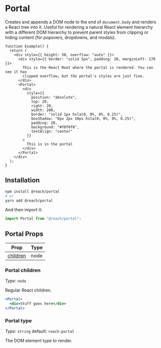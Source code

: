 
<SEO
  title="Portal"
  description="Create and append a DOM node to the end of an HTML document and render a React tree into it"
/>

# Portal

Creates and appends a DOM node to the end of `document.body` and renders a React tree into it. Useful for rendering a natural React element hierarchy with a different DOM hierarchy to prevent parent styles from clipping or hiding content (for popovers, dropdowns, and modals).

```jsx-live
function Example() {
  return (
    <div style={{ height: 50, overflow: "auto" }}>
      <div style={{ border: "solid 5px", padding: 20, marginLeft: 170 }}>
        This is the React Root where the portal is rendered. You can see it has
        clipped overflow, but the portal's styles are just fine.
      </div>
      <Portal>
        <div
          style={{
            position: "absolute",
            top: 20,
            right: 20,
            width: 200,
            border: "solid 1px hsla(0, 0%, 0%, 0.25)",
            boxShadow: "0px 2px 10px hsla(0, 0%, 0%, 0.25)",
            padding: 20,
            background: "#f0f0f0",
            textAlign: "center"
          }}
        >
          This is in the portal
        </div>
      </Portal>
    </div>
  );
}
```

## Installation

```bash
npm install @reach/portal
# or
yarn add @reach/portal
```

And then import it:

```js
import Portal from "@reach/portal";
```

## Portal Props

| Prop                  | Type |
| --------------------- | ---- |
| [children](#children) | node |

### Portal children

_Type_: `node`

Regular React children.

```jsx
<Portal>
  <div>Stuff goes here</div>
</Portal>
```

### Portal type

_Type_: `string` default: `reach-portal`

The DOM element type to render.
